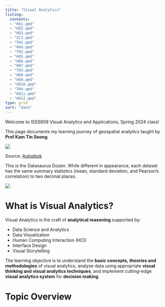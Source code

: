 ```yaml
---
title: "Visual Analytics"
listing:
  contents:
  - "HO1.qmd"
  - "HO2.qmd"
  - "HO3.qmd"
  - "IC1.qmd"
  - "TH1.qmd"
  - "HO4.qmd"
  - "TH2.qmd"
  - "HO5.qmd"
  - "HO6.qmd"
  - "HO7.qmd"
  - "TH3.qmd"
  - "HO8.qmd"
  - "HO9.qmd"
  - "HO10.qmd"
  - "TH4.qmd"
  - "HO11.qmd"
  - "HO12.qmd"
type: grid
sort: "date"
---
```


Welcome to ISSS608 Visual Analytics and Applications, Spring 2024 class!

This page documents my learning journey of geospatial analytics taught by **Prof Kam Tin Seong**.

![](Images/same-stats-different-graphs.gif)

Source: [Autodesk](https://www.research.autodesk.com/publications/same-stats-different-graphs/)

This is the Datasaurus Dozen. While different in appearance, each dataset has the same summary statistics (mean, standard deviation, and Pearson’s correlation) to two decimal places.

![](Images/Datasaurus_Dozen.png)

# What is Visual Analytics?

Visual Analytics is the craft of **analytical reasoning** supported by:

-   Data Science and Analytics
-   Data Visualization
-   Human Computing Interaction (HCI)
-   Interface Design
-   Visual Storytelling

The learning objective is to understand the **basic concepts, theories and methodologies** of visual analytics, analyse data using appropriate **visual thinking and visual analytics techniques**, and implement cutting-edge **visual analytics system** for **decision making**.

# Topic Overview
